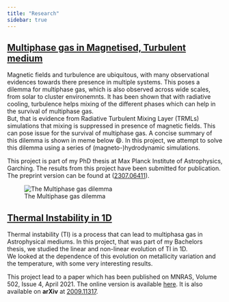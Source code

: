 ```yaml
---
title: "Research"
sidebar: true
---
```


## [Multiphase gas in Magnetised, Turbulent medium](research/mhd_multiphase.qmd)
Magnetic fields and turbulence are ubiquitous, with many observational evidences towards there presence in multiple systems. This poses a dilemma for multiphase gas, which is also observed across wide scales, from solar to cluster environemnts. It has been shown that with radiative cooling, turbulence helps mixing of the different phases which can help in the survival of multiphase gas.    
But, that is evidence from Radiative Turbulent Mixing Layer (TRMLs) simulations that mixing is suppressed in presence of magnetic fields. This can pose issue for the survival of multiphase gas. A concise summary of this dilemma is shown in meme below 😄. In this project, we attempt to solve this dilemma using a series of (magneto-)hydrodynamic simulations.

This project is part of my PhD thesis at Max Planck Institute of Astrophysics, Garching.
The results from this project have been submitted for publication. The preprint version can be found at ([2307.06411](https://arxiv.org/abs/2307.06411)).

::: {layout="[-5,15,-5]"}
![The Multiphase gas dilemma](images/MHD_multiphase_meme.png) 
:::

## [Thermal Instability in 1D](research/thermal_instability.qmd)
Thermal instability (TI) is a process that can lead to multiphasa gas in Astrophysical mediums. In this project, that was part of my Bachelors thesis, we studied the linear and non-linear evolution of TI in 1D.    
We looked at the dependence of this evolution on metallicity variation and the temperature, with some very interesting results.   

This project lead to a paper which has been published on MNRAS, Volume 502, Issue 4, April 2021. The online version is available [here](https://doi.org/10.1093/mnras/stab382). It is also available on **arXiv** at [2009.11317](https://arxiv.org/abs/2009.11317).

